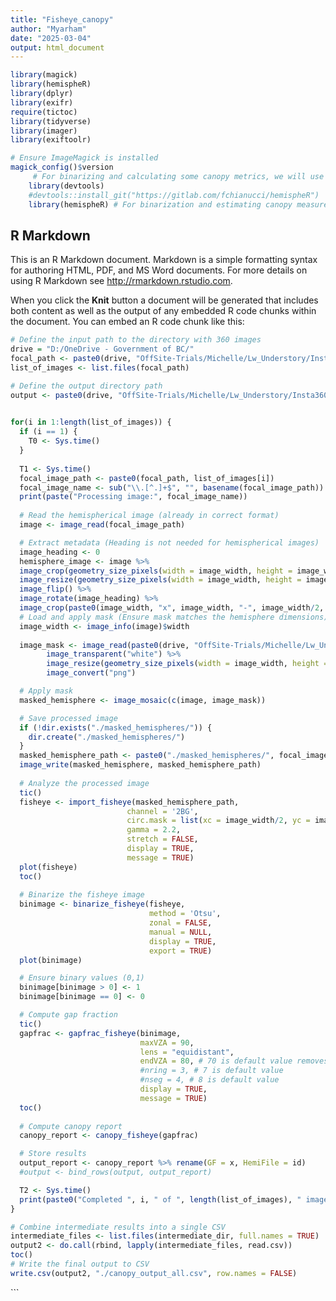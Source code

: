 ```yaml
---
title: "Fisheye_canopy"
author: "Myarham"
date: "2025-03-04"
output: html_document
---
```


```r
library(magick)
library(hemispheR)
library(dplyr)
library(exifr)
require(tictoc)
library(tidyverse)
library(imager)
library(exiftoolr)

# Ensure ImageMagick is installed
magick_config()$version 
     # For binarizing and calculating some canopy metrics, we will use Chiannuci's hemispheR package, which we need to install from the development version.
    library(devtools)
    #devtools::install_git("https://gitlab.com/fchianucci/hemispheR")
    library(hemispheR) # For binarization and estimating canopy measures
```

## R Markdown

This is an R Markdown document. Markdown is a simple formatting syntax for authoring HTML, PDF, and MS Word documents. For more details on using R Markdown see <http://rmarkdown.rstudio.com>.

When you click the **Knit** button a document will be generated that includes both content as well as the output of any embedded R code chunks within the document. You can embed an R code chunk like this:
 
```r
# Define the input path to the directory with 360 images
drive = "D:/OneDrive - Government of BC/"
focal_path <- paste0(drive, "OffSite-Trials/Michelle/Lw_Understory/Insta360_Canopy_photos/test folder/") 
list_of_images <- list.files(focal_path) 

# Define the output directory path
output <- paste0(drive, "OffSite-Trials/Michelle/Lw_Understory/Insta360_Canopy_photos/Test_Results") 
 
```



```r

for(i in 1:length(list_of_images)) {
  if (i == 1) {
    T0 <- Sys.time() 
  }
  
  T1 <- Sys.time() 
  focal_image_path <- paste0(focal_path, list_of_images[i])
  focal_image_name <- sub("\\.[^.]+$", "", basename(focal_image_path))
  print(paste("Processing image:", focal_image_name))
  
  # Read the hemispherical image (already in correct format)
  image <- image_read(focal_image_path)

  # Extract metadata (Heading is not needed for hemispherical images)
  image_heading <- 0
  hemisphere_image <- image %>%
  image_crop(geometry_size_pixels(width = image_width, height = image_width/2)) %>%  # Ensure we crop correctly
  image_resize(geometry_size_pixels(width = image_width, height = image_width)) %>% # Expand properly
  image_flip() %>%
  image_rotate(image_heading) %>%
  image_crop(paste0(image_width, "x", image_width, "-", image_width/2, "-", image_width/2)) # Ensure final centered crop
  # Load and apply mask (Ensure mask matches the hemisphere dimensions)
  image_width <- image_info(image)$width
  
  image_mask <- image_read(paste0(drive, "OffSite-Trials/Michelle/Lw_Understory/Insta360_Canopy_photos/HemiPhotoMask.svg")) %>%
        image_transparent("white") %>%
        image_resize(geometry_size_pixels(width = image_width, height = image_width)) %>%
        image_convert("png")

  # Apply mask
  masked_hemisphere <- image_mosaic(c(image, image_mask))

  # Save processed image
  if (!dir.exists("./masked_hemispheres/")) {
    dir.create("./masked_hemispheres/")
  }
  masked_hemisphere_path <- paste0("./masked_hemispheres/", focal_image_name, "_hemi_masked.jpg")
  image_write(masked_hemisphere, masked_hemisphere_path)
  
  # Analyze the processed image
  tic()
  fisheye <- import_fisheye(masked_hemisphere_path,
                          channel = '2BG',
                          circ.mask = list(xc = image_width/2, yc = image_width/2, rc = image_width/2),
                          gamma = 2.2,
                          stretch = FALSE,
                          display = TRUE,
                          message = TRUE)
  plot(fisheye)
  toc()
  
  # Binarize the fisheye image
  binimage <- binarize_fisheye(fisheye,
                               method = 'Otsu',
                               zonal = FALSE,
                               manual = NULL,
                               display = TRUE,
                               export = TRUE)
  plot(binimage)

  # Ensure binary values (0,1)
  binimage[binimage > 0] <- 1
  binimage[binimage == 0] <- 0

  # Compute gap fraction
  tic()
  gapfrac <- gapfrac_fisheye(binimage,
                             maxVZA = 90,
                             lens = "equidistant",
                             endVZA = 80, # 70 is default value removes near ground from analysis
                             #nring = 3, # 7 is default value
                             #nseg = 4, # 8 is default value
                             display = TRUE,
                             message = TRUE)
  toc()
  
  # Compute canopy report
  canopy_report <- canopy_fisheye(gapfrac)

  # Store results
  output_report <- canopy_report %>% rename(GF = x, HemiFile = id)
  #output <- bind_rows(output, output_report)

  T2 <- Sys.time()
  print(paste0("Completed ", i, " of ", length(list_of_images), " images."))
}

# Combine intermediate results into a single CSV
intermediate_files <- list.files(intermediate_dir, full.names = TRUE)
output2 <- do.call(rbind, lapply(intermediate_files, read.csv))
toc()
# Write the final output to CSV
write.csv(output2, "./canopy_output_all.csv", row.names = FALSE)

```
```